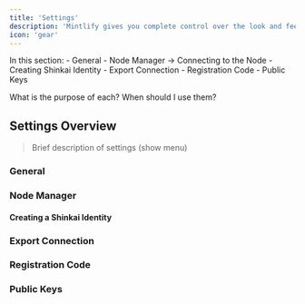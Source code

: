 ```yaml
---
title: 'Settings'
description: 'Mintlify gives you complete control over the look and feel of your documentation using the mint.json file'
icon: 'gear'
---
```


<Tip>
In this section:
- General
- Node Manager -> Connecting to the Node
- Creating Shinkai Identity
- Export Connection 
- Registration Code
- Public Keys

What is the purpose of each? When should I use them?
</Tip>


## Settings Overview
> Brief description of settings (show menu)

### General
> 

### Node Manager

#### Creating a Shinkai Identity

### Export Connection

### Registration Code

### Public Keys